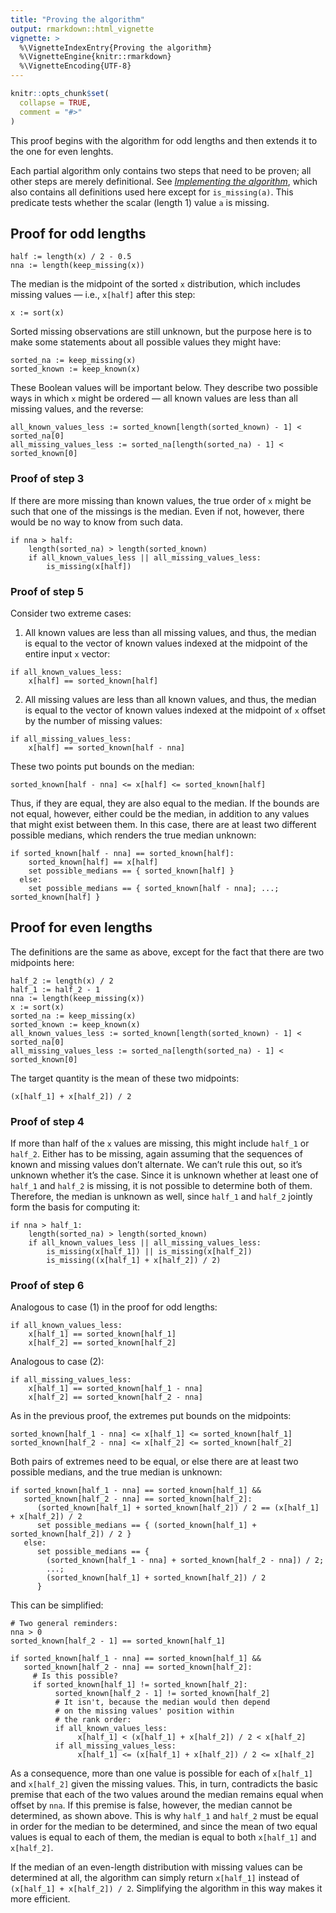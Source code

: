 ```yaml
---
title: "Proving the algorithm"
output: rmarkdown::html_vignette
vignette: >
  %\VignetteIndexEntry{Proving the algorithm}
  %\VignetteEngine{knitr::rmarkdown}
  %\VignetteEncoding{UTF-8}
---
```


```r
knitr::opts_chunk$set(
  collapse = TRUE,
  comment = "#>"
)
```

This proof begins with the algorithm for odd lengths and then extends it to the one for even lenghts.

Each partial algorithm only contains two steps that need to be proven; all other steps are merely definitional. See [*Implementing the algorithm*](https://lhdjung.github.io/naidem/articles/algorithm.html), which also contains all definitions used here except for `is_missing(a)`. This predicate tests whether the scalar (length 1) value `a` is missing.

## Proof for odd lengths

``` {eval=FALSE}
half := length(x) / 2 - 0.5
nna := length(keep_missing(x))
```

The median is the midpoint of the sorted `x` distribution, which includes missing values --- i.e., `x[half]` after this step:

``` {eval=FALSE}
x := sort(x)
```

Sorted missing observations are still unknown, but the purpose here is to make some statements about all possible values they might have:

``` {eval=FALSE}
sorted_na := keep_missing(x)
sorted_known := keep_known(x)
```

These Boolean values will be important below. They describe two possible ways in which `x` might be ordered --- all known values are less than all missing values, and the reverse:

``` {eval=FALSE}
all_known_values_less := sorted_known[length(sorted_known) - 1] < sorted_na[0]
all_missing_values_less := sorted_na[length(sorted_na) - 1] < sorted_known[0]
```

### Proof of step 3

If there are more missing than known values, the true order of `x` might be such that one of the missings is the median. Even if not, however, there would be no way to know from such data.

``` {eval=FALSE}
if nna > half:
    length(sorted_na) > length(sorted_known)
    if all_known_values_less || all_missing_values_less:
        is_missing(x[half])
```

### Proof of step 5

Consider two extreme cases:

(1) All known values are less than all missing values, and thus, the median is equal to the vector of known values indexed at the midpoint of the entire input `x` vector:

``` {eval=FALSE}
if all_known_values_less:
    x[half] == sorted_known[half]
```

(2) All missing values are less than all known values, and thus, the median is equal to the vector of known values indexed at the midpoint of `x` offset by the number of missing values:

``` {eval=FALSE}
if all_missing_values_less:
    x[half] == sorted_known[half - nna]
```

These two points put bounds on the median:

``` {eval=FALSE}
sorted_known[half - nna] <= x[half] <= sorted_known[half]
```

Thus, if they are equal, they are also equal to the median. If the bounds are not equal, however, either could be the median, in addition to any values that might exist between them. In this case, there are at least two different possible medians, which renders the true median unknown:

``` {eval=FALSE}
if sorted_known[half - nna] == sorted_known[half]:
    sorted_known[half] == x[half]
    set possible_medians == { sorted_known[half] }
  else:
    set possible_medians == { sorted_known[half - nna]; ...; sorted_known[half] }
```

## Proof for even lengths

The definitions are the same as above, except for the fact that there are two midpoints here:

``` {eval=FALSE}
half_2 := length(x) / 2
half_1 := half_2 - 1
nna := length(keep_missing(x))
x := sort(x)
sorted_na := keep_missing(x)
sorted_known := keep_known(x)
all_known_values_less := sorted_known[length(sorted_known) - 1] < sorted_na[0]
all_missing_values_less := sorted_na[length(sorted_na) - 1] < sorted_known[0]
```

The target quantity is the mean of these two midpoints:

``` {eval=FALSE}
(x[half_1] + x[half_2]) / 2
```

### Proof of step 4

If more than half of the `x` values are missing, this might include `half_1` or `half_2`. Either has to be missing, again assuming that the sequences of known and missing values don't alternate. We can't rule this out, so it's unknown whether it's the case. Since it is unknown whether at least one of `half_1` and `half_2` is missing, it is not possible to determine both of them. Therefore, the median is unknown as well, since `half_1` and `half_2` jointly form the basis for computing it:

``` {eval=FALSE}
if nna > half_1:
    length(sorted_na) > length(sorted_known)
    if all_known_values_less || all_missing_values_less:
        is_missing(x[half_1]) || is_missing(x[half_2])
        is_missing((x[half_1] + x[half_2]) / 2)
```

### Proof of step 6

Analogous to case (1) in the proof for odd lengths:

``` {eval=FALSE}
if all_known_values_less:
    x[half_1] == sorted_known[half_1]
    x[half_2] == sorted_known[half_2]
```

Analogous to case (2):

``` {eval=FALSE}
if all_missing_values_less:
    x[half_1] == sorted_known[half_1 - nna]
    x[half_2] == sorted_known[half_2 - nna]
```

As in the previous proof, the extremes put bounds on the midpoints:

``` {eval=FALSE}
sorted_known[half_1 - nna] <= x[half_1] <= sorted_known[half_1]
sorted_known[half_2 - nna] <= x[half_2] <= sorted_known[half_2]
```

Both pairs of extremes need to be equal, or else there are at least two possible medians, and the true median is unknown:

``` {eval=FALSE}
if sorted_known[half_1 - nna] == sorted_known[half_1] &&
   sorted_known[half_2 - nna] == sorted_known[half_2]:
      (sorted_known[half_1] + sorted_known[half_2]) / 2 == (x[half_1] + x[half_2]) / 2
      set possible_medians == { (sorted_known[half_1] + sorted_known[half_2]) / 2 }
   else:
      set possible_medians == { 
        (sorted_known[half_1 - nna] + sorted_known[half_2 - nna]) / 2;
        ...;
        (sorted_known[half_1] + sorted_known[half_2]) / 2
      }
```

This can be simplified:

``` {eval=FALSE}
# Two general reminders:
nna > 0
sorted_known[half_2 - 1] == sorted_known[half_1]

if sorted_known[half_1 - nna] == sorted_known[half_1] &&
   sorted_known[half_2 - nna] == sorted_known[half_2]:
     # Is this possible?
     if sorted_known[half_1] != sorted_known[half_2]:
          sorted_known[half_2 - 1] != sorted_known[half_2]
          # It isn't, because the median would then depend
          # on the missing values' position within
          # the rank order:
          if all_known_values_less:
               x[half_1] < (x[half_1] + x[half_2]) / 2 < x[half_2]
          if all_missing_values_less:
               x[half_1] <= (x[half_1] + x[half_2]) / 2 <= x[half_2]
```

As a consequence, more than one value is possible for each of `x[half_1]` and `x[half_2]` given the missing values. This, in turn, contradicts the basic premise that each of the two values around the median remains equal when offset by `nna`. If this premise is false, however, the median cannot be determined, as shown above. This is why `half_1` and `half_2` must be equal in order for the median to be determined, and since the mean of two equal values is equal to each of them, the median is equal to both `x[half_1]` and `x[half_2]`.

If the median of an even-length distribution with missing values can be determined at all, the algorithm can simply return `x[half_1]` instead of `(x[half_1] + x[half_2]) / 2`. Simplifying the algorithm in this way makes it more efficient.
